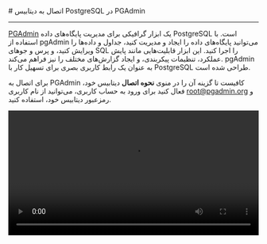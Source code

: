 
<Layout>
# اتصال به دیتابیس PostgreSQL در PGAdmin
<hr className="mb-2" />

<a href="https://www.pgadmin.org/" className="blue-link">PGAdmin</a> یک ابزار گرافیکی برای مدیریت پایگاه‌های داده PostgreSQL است. با استفاده از pgAdmin می‌توانید پایگاه‌های داده را ایجاد و مدیریت کنید، جداول و داده‌ها را ویرایش کنید، و پرس و جوهای SQL را اجرا کنید. این ابزار قابلیت‌هایی مانند پایش عملکرد، تنظیمات پیکربندی، و ایجاد گزارش‌های مختلف را نیز فراهم می‌کند. pgAdmin به عنوان یک رابط کاربری بصری برای تسهیل کار با PostgreSQL طراحی شده است.

<div className="h-2" />

برای اتصال به PGAdmin کافیست تا گزینه آن را در منوی <b>نحوه اتصال</b> دیتابیس خود، فعال کنید
برای ورود به حساب کاربری، می‌توانید از نام کاربری <Important>root@pgadmin.org</Important> و رمزعبور دیتابیس خود، استفاده کنید. 
<div className="h-4" />

<video
  src="https://files.liara.ir/liara/postgresql/postgres-pgadmin.mp4"
  controls="controls"
  className="block w-full"
  width="100%"
/>

</Layout>
